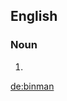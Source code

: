 ==English==

===Noun===
{{en-noun|binmen}}

# {{alternative spelling of|bin man|lang=en}}

[[de:binman]]